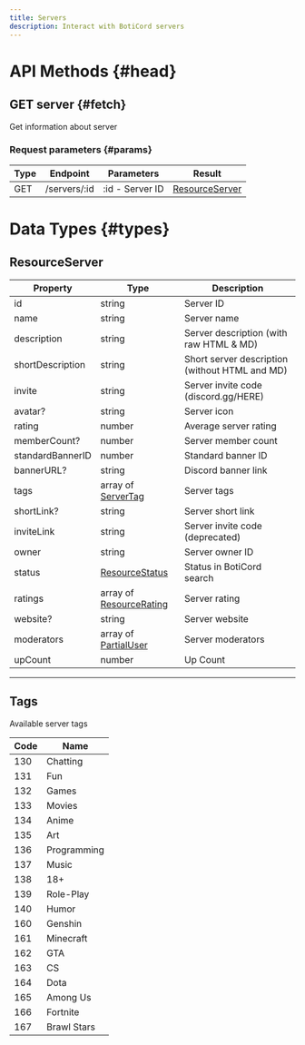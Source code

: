 ```yaml
---
title: Servers
description: Interact with BotiCord servers
---
```


# API Methods {#head}

## GET server {#fetch}

Get information about server

### Request parameters {#params}

| Type | Endpoint     | Parameters      | Result                            |
|------|--------------|-----------------|-----------------------------------|
| GET  | /servers/:id | :id - Server ID | [ResourceServer](#resourceserver) |

# Data Types {#types}

## ResourceServer

| Property         | Type                                            | Description                                    |
|------------------|-------------------------------------------------|------------------------------------------------|
| id               | string                                          | Server ID                                      |
| name             | string                                          | Server name                                    |
| description      | string                                          | Server description (with raw HTML & MD)        |
| shortDescription | string                                          | Short server description (without HTML and MD) |
| invite           | string                                          | Server invite code (discord.gg/HERE)           |
| avatar?          | string                                          | Server icon                                    |
| rating           | number                                          | Average server rating                          |
| memberCount?     | number                                          | Server member count                            |
| standardBannerID | number                                          | Standard banner ID                             |
| bannerURL?       | string                                          | Discord banner link                            |
| tags             | array of [ServerTag](#tags)                     | Server tags                                    |
| shortLink?       | string                                          | Server short link                              |
| inviteLink       | string                                          | Server invite code (deprecated)                |
| owner            | string                                          | Server owner ID                                |
| status           | [ResourceStatus](/api/#resourcestatus)          | Status in BotiCord search                      |
| ratings          | array of [ResourceRating](/api/#resourcerating) | Server rating                                  |
| website?         | string                                          | Server website                                 |
| moderators       | array of [PartialUser](/api/#partialuser)       | Server moderators                              |
| upCount          | number                                          | Up Count                                       |

---

## Tags

Available server tags

| Code | Name        |
|------|-------------|
| 130  | Chatting    |
| 131  | Fun         |
| 132  | Games       |
| 133  | Movies      |
| 134  | Anime       |
| 135  | Art         |
| 136  | Programming |
| 137  | Music       |
| 138  | 18+         |
| 139  | Role-Play   |
| 140  | Humor       |
| 160  | Genshin     |
| 161  | Minecraft   |
| 162  | GTA         |
| 163  | CS          |
| 164  | Dota        |
| 165  | Among Us    |
| 166  | Fortnite    |
| 167  | Brawl Stars |

